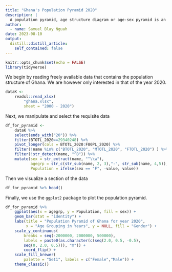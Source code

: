 ```yaml
---
title: "Ghana's Population Pyramid 2020"
description: |
  A population pyramid, age structure diagram or age-sex pyramid is an illustrative graph that shows the relationship between sex and age distribution of a specified population. The shape describes the population structure, often differentiating between developed and developing countries. This post illustrates R's ability to construct a population pyramid.  
author:
  - name: Samuel Blay Nguah
date: 2023-08-10
output:
  distill::distill_article:
    self_contained: false
---
```



```r
knitr::opts_chunk$set(echo = FALSE)
library(tidyverse)
```

We begin by reading freely available data that contains the population structure of Ghana. We are however only interested in that of the year 2020. 

```r
dataK <-
    readxl::read_xlsx(
        "ghana.xlsx", 
        sheet = "2000 - 2020")
```

Next, we manipulate and select the requisite data

```r
df_for_pyramid <- 
    dataK %>% 
    select(ends_with("20")) %>% 
    filter(BTOTL_2020==29340248) %>% 
    pivot_longer(cols = BTOTL_2020:F80PL_2020) %>% 
    filter(!name %in% c("BTOTL_2020", "MTOTL_2020", "FTOTL_2020") ) %>% 
    filter(!str_detect(name, "^B")) %>% 
    mutate(sex = str_extract(name, "^\\w"),
           agegrp = str_c(str_sub(name, 2, 3),"-", str_sub(name, 4,5)),
           Population = ifelse(sex == "F", -value, value))
```

Then we visualize a section of the data

```r
df_for_pyramid %>% head()
```

Finally, we use the `ggplot2` package to plot the population pyramid.

```r
df_for_pyramid %>% 
    ggplot(aes(x = agegrp, y = Population, fill = sex)) + 
    geom_bar(stat = "identity") + 
    labs(title = "Population Pyramid of Ghana for year 2020",
         x = "Age Grouping in Years", y = NULL, fill = "Gender") +
    scale_y_continuous(
        breaks = seq(-2000000, 2000000, 500000), 
        labels = paste0(as.character(c(seq(2.0, 0.5, -0.5), 
        seq(0, 2.0, 0.5))), "m")) + 
        coord_flip() +
    scale_fill_brewer(
        palette = "Set1", labels = c("Female","Male")) + 
    theme_classic()
```




